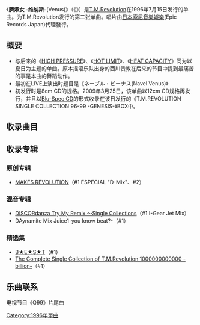 {{Infobox song
| name       = 臍淑女 -维纳斯-<br/>{{lang|ja|臍淑女 -ヴィーナス-}}
| type       = single
| cover      = 
| caption    = 12cm版封面
| artist     = [[T.M.Revolution|T.M.Revolution]]
| A-side     = '''{{lang|ja|臍淑女 -ヴィーナス-}}'''
| B-side     = '''PIN UP LADY'''
| released   = 1996年7月15日
| recorded   = 
| genre      = [[J-POP|J-POP]]
| length     = 14分29秒
| label      = [[Epic_Records_Japan|Antinous Records]]
| writer     = [[浅倉大介|浅倉大介]](作、编曲)<br/>井上秋緒(作词)
| producer   = [[浅倉大介|浅倉大介]]
| chart_position = *35位（[[Oricon|Oricon]]周间）
*入榜5次（[[Oricon|Oricon]]）
| certification = 
| prev_title = [[独裁_-monopolize-|独裁 -monopolize-]]
| prev_year  = 1996
| next_title = [[HEART_OF_SWORD_〜夜明け前〜|HEART OF SWORD 〜夜明け前〜]]
| next_year  = 1996
}}
《'''臍淑女 -维纳斯-'''(Venus)》（《{{lang|ja|臍淑女 -ヴィーナス-}}》）是[[T.M.Revolution|T.M.Revolution]]在1996年7月15日发行的单曲。为T.M.Revolution发行的第二张单曲。唱片由[[日本索尼音樂娛樂|日本索尼音樂娛樂]](Epic Records Japan)代理發行。

== 概要 ==
*与后来的《[[HIGH_PRESSURE|HIGH PRESSURE]]》、《[[HOT_LIMIT|HOT LIMIT]]》、《[[HEAT_CAPACITY|HEAT CAPACITY]]》同为以夏日为主题的单曲。原本摇滚乐队出身的西川贵教在后来的节目中提到最痛苦的事是本曲的舞蹈动作。
*最初在LIVE上演出时题目是《ネーブル・ビーナス(Navel Venus)》
*初发行时是8cm CD的规格。2009年3月25日，该单曲以12cm CD规格再发行，并且以[[蓝光光盘|Blu-Spec CD]]的形式收录在该日发行的《T.M.REVOLUTION SINGLE COLLECTION 96-99 -GENESIS-》BOX中。

== 收录曲目 ==
{{tracklist
| collapsed       = 
| headline        = CD
| extra_column    = 編曲
| total_length    = 14:29

| all_writing     =
| all_lyrics      =
| all_music       = 
| all_arrangements= 

| title1          = '''{{lang|ja|臍淑女 -ヴィーナス-}}'''  
| note1           = 
| writer1         = 
| lyrics1         = 井上秋緒
| music1          = [[浅倉大介|浅倉大介]]
| extra1          = [[浅倉大介|浅倉大介]]
| length1         = 4:26

| title2          = '''PIN UP LADY'''
| note2           = 
| writer2         = 
| lyrics2         = 麻倉真琴
| music2          = [[浅倉大介|浅倉大介]]
| extra2          = [[浅倉大介|浅倉大介]]
| length2         = 5:36

| title3          = '''{{lang|ja|臍淑女 -ヴィーナス-}}-Original Backing Track-'''  
| note3           = 
| writer3         = 
| lyrics3         = 
| music3          = 
| extra3          = [[浅倉大介|浅倉大介]]
| length3         = 4:27
}}
== 收录专辑 ==
=== 原创专辑 ===
*[[MAKES_REVOLUTION|MAKES REVOLUTION]]（#1 ESPECIAL "D-Mix"、#2）
=== 混音专辑 ===
*[[DISCORdanza_Try_My_Remix_〜Single_Collections|DISCORdanza Try My Remix 〜Single Collections]]（#1 I-Gear Jet Mix）
*DAynamite Mix Juice1-you know beat?-（#1）
=== 精选集 ===
*[[B★E★S★T|B★E★S★T]]（#1）
*[[The_Complete_Single_Collection_of_T.M.Revolution_1000000000000_-billion-|The Complete Single Collection of T.M.Revolution 1000000000000 -billion-]]（#1）
== 乐曲联系 ==
电视节目《Q99》片尾曲

[[Category:1996年單曲|Category:1996年單曲]]